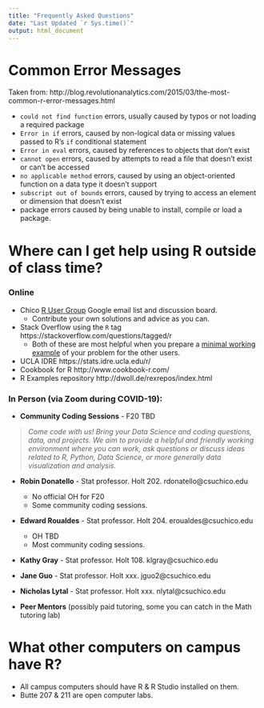```yaml
---
title: "Frequently Asked Questions"
date: "Last Updated `r Sys.time()`"
output: html_document
---
```


 
# Common Error Messages
Taken from: http://blog.revolutionanalytics.com/2015/03/the-most-common-r-error-messages.html

* `could not find function` errors, usually caused by typos or not loading a required package
* `Error in if` errors, caused by non-logical data or missing values passed to R's `if` conditional statement
* `Error in eval` errors, caused by references to objects that don't exist
* `cannot open` errors, caused by attempts to read a file that doesn't exist or can't be accessed
* `no applicable method` errors, caused by using an object-oriented function on a data type it doesn't support
* `subscript out of bounds` errors, caused by trying to access an element or dimension that doesn't exist
* package errors caused by being unable to install, compile or load a package.
    
    
# Where can I get help using R outside of class time? 

### Online
* Chico [R User Group](https://groups.google.com/forum/#!forum/chico-rug) Google email list and discussion board. 
    - Contribute your own solutions and advice as you can. 
* Stack Overflow using the `R` tag https://stackoverflow.com/questions/tagged/r 
    - Both of these are most helpful when you prepare a [minimal working example](http://stackoverflow.com/questions/5963269/how-to-make-a-great-r-reproducible-example) of your problem for the other users. 
* UCLA IDRE https://stats.idre.ucla.edu/r/ 
* Cookbook for R http://www.cookbook-r.com/
* R Examples repository http://dwoll.de/rexrepos/index.html 


### In Person (via Zoom during COVID-19): 

* **Community Coding Sessions** - F20 TBD

> _Come code with us! Bring your Data Science and coding questions, data, and projects. We aim to provide a helpful and friendly working environment where you can work, ask questions or discuss ideas related to R, Python, Data Science, or more generally data visualization and analysis._

* **Robin Donatello** - Stat professor. Holt 202. rdonatello@csuchico.edu 
    - No official OH for F20
    - Some community coding sessions. 
* **Edward Roualdes** - Stat professor. Holt 204. eroualdes@csuchico.edu
    - OH TBD
    - Most community coding sessions. 
* **Kathy Gray** - Stat professor. Holt 108. klgray@csuchico.edu
* **Jane Guo** - Stat professor. Holt xxx. jguo2@csuchico.edu
* **Nicholas Lytal** - Stat professor. Holt xxx. nlytal@csuchico.edu
    

* **Peer Mentors** (possibly paid tutoring, some you can catch in the Math tutoring lab)
    


# What other computers on campus have R? 

* All campus computers should have R & R Studio installed on them. 
* Butte 207 & 211 are open computer labs.


    
   
    